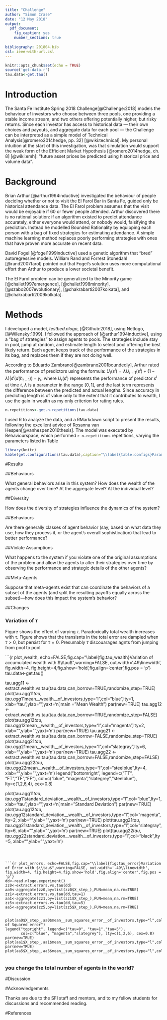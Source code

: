 ```yaml
---
title: "Challenge"
author: "Simon Crase"
date: "12 May 2018"
output:
  pdf_document:
    fig_caption: yes
    number_sections: true
 
bibliography: 201804.bib
csl: ieee-with-url.csl
---
```


```r
knitr::opts_chunk$set(echo = TRUE)
source('get-data.r')
tau.data<-get.tau()
```

# Introduction
The Santa Fe Institute Spring 2018 Challenge[@Challenge:2018] models the behaviour of investors who choose between three pools, one providing a stable income stream, and two others offering potentially higher, but risky returns. Since each investor has access to historical data --- their own choices and payouts, and aggregate data for each pool --- the Challenge can be interpreted as a simple model of Technical Analysis[@romero2014hedge, pp. 32] [@wiki:technical]. My personal intuition at the start of this investigation, was that simulation would support the weak form of the Efficient Market Hypothesis [@romero2014hedge, ch. 8] [@wiki:emh]: "future asset prices \emph{cannot} be predicted using historical price and volume data".

# Background

Brian Arthur [@arthur1994inductive] investigated the behaviour of people deciding whether or not to visit the El Farol Bar in Santa Fe, guided only be historical attendance data. The El Farol problem assumes that the visit would be enjoyable if 60 or fewer people attended. Arthur discovered there is no rational solution: if an algorithm existed to predict attendance accurately, either everyone would attend, or nobody would, falsifying the prediction. Instead he modelled Bounded Rationality by equipping each person with a bag of fixed strategies for estimating attendance. A simple machine learning method replaces poorly performing strategies with ones that have proven more accurate on recent data.


David Fogel [@fogel1999inductive] used a genetic algorithm that "bred" autoregressive models. William Rand and Forrest Stonedahl [@rand2007farol] pointed out that Fogel's solution uses more computational effort than Arthur to produce a lower societal benefit.

The El Farol problem can be generalized to the Minority game [@challet1997emergence], [@challet1998minority], [@szabo2007evolutionary], [@chakrabarti2007kolkata], and [@chakrabarti2009kolkata].

# Methods


I developed a model, _testbed.nlogo_, [@Github:2018], using Netlogo, [@Wilensky:1999]. I followed the approach of [@arthur1994inductive], using a "bag of strategies" to assign agents to pools. The strategies include stay in pool, jump at random, and estimate length to select pool offering the best likely return. Each agent keeps track of the performance of the strategies in its bag, and replaces them if they are not doing well.

According to Eduardo Zambrano[@zambrano2001boundedly], Arthur rated the performance of predictors using the formula:
$U_{t}(s^i)=\lambda U_{t-1}(s^i)+(1-\lambda)\lvert s^i(d(h_{t-1}))-y_t$, where $U_{t}(s^i)$ represents the performance of predictor $s^i$ at time $t$, $\lambda$ is a parameter in the range $[0,1]$, and the last term represents the difference between the predicted and actual lengths. Since accuracy in predicting length is of value only to the extent that it contributes to wealth, I use the gain in wealth as my only criterion for rating rules. 

```r
n.repetitions<-get.n.repetitions(tau.data)
```

I used R to analyze the data, and a RMarkdown script to present the results, following the excellent advice of Rosanna van Hespen[@vanhespen2016thesis]. The model was executed by Behaviourspace, which performed `r n.repetitions` repetitions, varying the parameters listed in Table \ref{table:configs}

```r
library(knitr)
kable(get.configurations(tau.data),caption="\\label{table:configs}Paramters varied by Behaviourspace")

```

#Results



##Behaviours


What general behaviors arise in this system?  How does the wealth of the agents change over time? At the aggregate level? At the individual level?

##Diversity

How does the diversity of strategies influence the dynamics of the system?

##Behaviours

Are there generally classes of agent behavior (say, based on what data they use, how they process it, or the agent's overall sophistication) that lead to better performance?

##Violate Assumptions

What happens to the system if you violate one of the original assumptions of the problem and allow the agents to alter their strategies over time by observing the performance and strategic details of the other agents?

##Meta-Agents

Suppose that meta-agents exist that can coordinate the behaviors of a subset of the agents (and split the resulting payoffs equally across the subset)---how does this impact the system's behavior?

##Changes

### Variation of $\tau$

Figure \ref{fig:tau_wealth} shows the effect of varying $\tau$. Paradoxically total wealth increases with $\tau$. Figure \ref{fig:tau_error} shows that the transisnts in the total error are dampled when $\tau>0$, but persist for $\tau=0$. Presumably $\tau$ discouarages agnts from jumping from pool to pool.

```{r plot_wealth, echo=FALSE,fig.cap="\\label{fig:tau_wealth}Variation of accumulated wealth with $\\tau$",warning=FALSE, out.width='.49\\linewidth', fig.width=4, fig.height=4,fig.show='hold',fig.align='center',fig.pos = 'p'}
tau.data<-get.tau()

tau.agg11 <- extract.wealth.vs.tau(tau.data,can_borrow=TRUE,randomize_step=TRUE)
plot(tau.agg11$tau,tau.agg11$mean__wealth__of_investors,type="l",col="blue",lty=1,
     xlab="tau",ylab="",yaxt='n',main = "Mean Wealth")
par(new=TRUE)
tau.agg12 <- extract.wealth.vs.tau(tau.data,can_borrow=TRUE,randomize_step=FALSE)
plot(tau.agg12$tau,tau.agg12$mean__wealth__of_investors,type="l",col="magenta",lty=2,
     xlab="",ylab="",yaxt='n')
par(new=TRUE)
tau.agg21 <- extract.wealth.vs.tau(tau.data,can_borrow=FALSE,randomize_step=TRUE)
plot(tau.agg21$tau,tau.agg21$mean__wealth__of_investors,type="l",col="slategray",lty=6,
     xlab="",ylab="",yaxt='n')
par(new=TRUE)
tau.agg22 <- extract.wealth.vs.tau(tau.data,can_borrow=FALSE,randomize_step=FALSE)
plot(tau.agg22$tau,tau.agg22$mean__wealth__of_investors,type="l",col="steelblue",lty=4,
     xlab="",ylab="",yaxt='n')
legend("bottomright", legend=c("TT", "FT","TF","FF"),
       col=c("blue", "magenta","slategrey","steelblue"), lty=c(1,2,6,4), cex=0.8)

plot(tau.agg11$tau,tau.agg11$standard_deviation__wealth__of_investors,type="l",col="blue",lty=1,
     xlab="tau",ylab="",yaxt='n',main="Standard Deviation")
par(new=TRUE)
plot(tau.agg12$tau,tau.agg12$standard_deviation__wealth__of_investors,type="l",col="magenta",lty=2,
     xlab="",ylab="",yaxt='n')
par(new=TRUE)
plot(tau.agg21$tau,tau.agg21$standard_deviation__wealth__of_investors,type="l",col="slategray",lty=6,
     xlab="",ylab="",yaxt='n')
par(new=TRUE)
plot(tau.agg22$tau,tau.agg22$standard_deviation__wealth__of_investors,type="l",col="black",lty=5,
     xlab="",ylab="",yaxt='n')
```



```{r plot_errors, echo=FALSE,fig.cap="\\label{fig:tau_error}Variation of Error with $\\tau$",warning=FALSE, out.width='.49\\linewidth', fig.width=4, fig.height=4,fig.show='hold',fig.align='center',fig.pos = 'p'}
dd<-read.nlogo.experiment()
zz0<-extract.errors.vs.tau(dd)
aa0<-aggregate(zz0,by=list(zz0$X_step_),FUN=mean,na.rm=TRUE)
zz1<-extract.errors.vs.tau(dd,tau=1)
aa1<-aggregate(zz1,by=list(zz1$X_step_),FUN=mean,na.rm=TRUE)
zz5<-extract.errors.vs.tau(dd,tau=5)
aa5<-aggregate(zz5,by=list(zz5$X_step_),FUN=mean,na.rm=TRUE)


plot(aa0$X_step_,aa0$mean__sum_squares_error__of_investors,type="l",col="blue",lty=1,xlab="Step",ylab="",yaxt='n',main="Variation of Squared error")
legend("topright", legend=c("tau=0", "tau=1","tau=5"),
       col=c("blue", "magenta","slategrey"), lty=c(1,2,6), cex=0.8)
par(new=TRUE)
plot(aa1$X_step_,aa1$mean__sum_squares_error__of_investors,type="l",col="magenta",lty=2,xlab="",ylab="",yaxt='n')
par(new=TRUE)
plot(aa5$X_step_,aa5$mean__sum_squares_error__of_investors,type="l",col="slategray",lty=6,xlab="",ylab="",yaxt='n')


```

###   you change the total number of agents in the world?

#Discussion

#Acknowledgements

Thanks are due to the SFI staff and mentors, and to my fellow students for discussions and recommended reading.

#References
 
 


